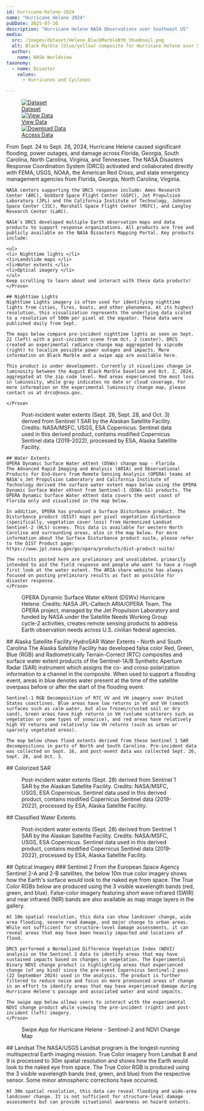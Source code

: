 ```yaml
---
id: hurricane-helene-2024
name: "Hurricane Helene 2024"
pubDate: 2025-07-30
description: "Hurricane Helene NASA Observations over Southeast US"
media:
  src: /images/dataset/Helene_BlackMarbleBYK_thumbnail.png
  alt: Black Marble (blue/yellow) composite for Hurricane Helene over Southeast US.
  author:
    name: NASA Worldview
taxonomy:
  - name: Disaster
    values:
      - Hurricanes and Cyclones

---
```


<Block>
  <Figure>
    <div style={{ display: 'grid', gridTemplateColumns: '1fr 1fr 1fr', gap: '1rem', width: '100%' }}>
      <a href="/data-catalog" style={{ display: 'block', borderRadius: '1rem', overflow: 'hidden', boxShadow: '0 4px 6px rgba(0,0,0,0.1)', textDecoration: 'none' }}>
        <img src="/images/event/data-catalog.png" alt="Dataset" style={{ width: '100%', height: '200px', objectFit: 'cover' }} />
        <div style={{ padding: '1rem', textAlign: 'center', fontSize: '1.25rem', fontWeight: '600', color: '#2c3d4f' }}>Dataset</div>
      </a>
      <a href="/exploration?datasets=%5B%7B%22id%22%3A%22" style={{ display: 'block', borderRadius: '1rem', overflow: 'hidden', boxShadow: '0 4px 6px rgba(0,0,0,0.1)', textDecoration: 'none' }}>
        <img src="/images/event/data-view.png" alt="View Data" style={{ width: '100%', height: '200px', objectFit: 'cover' }} />
        <div style={{ padding: '1rem', textAlign: 'center', fontSize: '1.25rem', fontWeight: '600', color: '#2c3d4f' }}>View Data</div>
      </a>
      <a href="https://data.disasters.openveda.cloud/browseui/browseui/browseui/#us_svrwx_202504/" style={{ display: 'block', borderRadius: '1rem', overflow: 'hidden', boxShadow: '0 4px 6px rgba(0,0,0,0.1)', textDecoration: 'none' }}>
        <img src="/images/event/download-data.png" alt="Download Data" style={{ width: '100%', height: '200px', objectFit: 'cover' }} />
        <div style={{ padding: '1rem', textAlign: 'center', fontSize: '1.25rem', fontWeight: '600', color: '#2c3d4f' }}>Access Data</div>
      </a>
    </div>
  </Figure>
</Block>

<Block>
    <Prose>
    From Sept. 24 to Sept. 26, 2024, Hurricane Helene caused significant flooding, power outages, and damage across Florida, Georgia, South Carolina, North Carolina, Virginia, and Tennessee. The NASA Disasters Response Coordination System (DRCS) activated and collaborated directly with FEMA, USGS, NOAA, the American Red Cross, and state emergency management agencies from Florida, Georgia, North Carolina, Virginia. 

    NASA centers supporting the DRCS response include: Ames Research Center (ARC), Goddard Space Flight Center (GSFC), Jet Propulsion Laboratory (JPL) and the California Institute of Technology, Johnson Space Center (JSC), Marshall Space Flight Center (MSFC), and Langley Research Center (LaRC).

    NASA’s DRCS developed multiple Earth observation maps and data products to support response organizations. All products are free and publicly available on the NASA Disasters Mapping Portal. Key products include:

    <ul>
    <li> Nighttime lights </li>
    <li>Landslide maps </li>
    <li>Water extents </li>
    <li>Optical imagery </li>
    </ul>
    Keep scrolling to learn about and interact with these data products!
    </Prose>
</Block>

<Block>
    <Prose>

    ## Nighttime Lights
    Nighttime Lights imagery is often used for identifying nighttime lights from cities, fires, boats, and other phenomena. At its highest resolution, this visualization represents the underlying data scaled to a resolution of 500m per pixel at the equator. These data were published daily from Sept.

    The maps below compare pre-incident nighttime lights as seen on Sept. 22 (left) with a post-incident scene from Oct. 2 (center). DRCS created an experimental radiance change map aggregated by xipcode (right) to localize possible power outages and impacts. More information on Black Marble and a swipe app are available here.

    This product is under development. Currently it visualizes change in luminosity between the August Black Marble baseline and Oct. 2, 2024, aggregated at the zip code level. Red areas experienced the most loss in luminosity, while gray indicates no date or cloud coverage. For more information on the experimental luminosity change map, please contact us at drcs@nasa.gov.

    </Prose>
</Block>

<Block>
  <Prose> 
    <Figure>
    <Map
      datasetId='hurricane-helene-2024'
      layerId='nighttimeCompare'
      dateTime='2024-09-22'
      zoom={6.5}
      center={[-84.3856, 33.7588]}
      compareDateTime='2024-10-02'
    />
    <Caption
      attrAuthor='NASA'
      attrUrl='https://nasa.gov/'
    >
    Post-incident water extents (Sept. 26, Sept. 28, and Oct. 3) derived from Sentinel 1 SAR by the Alaskan Satellite Facility. Credits: NASA/MSFC, USGS, ESA Copernicus. Sentinel data used in this derived product, contains modified Copernicus Sentinel data (2019-2022), processed by ESA, Alaska Satellite Facility.
    </Caption>
    </Figure>
  </Prose>
</Block>


<Block>
    <Prose>

    ## Water Extents
    OPERA Dynamic Surface Water eXtent (DSWx) change map - Florida
    The Advanced Rapid Imaging and Analysis (ARIA) and Observational Products for End-Users from Remote Sensing Analysis (OPERA) teams at NASA's Jet Propulsion Laboratory and California Institute of Technology derived the surface water extent maps below using the OPERA Dynamic Surface Water eXtent from Sentinel-1 (DSWx-S1) products. The OPERA Dynamic Surface Water eXtent data covers the west coast of Florida only and visualized in the map below.

    In addition, OPERA has produced a Surface Disturbance product. The Disturbance product (DIST) maps per pixel vegetation disturbance (specifically, vegetation cover loss) from Harmonized Landsat Sentinel-2 (HLS) scenes. This data is available for western North Carolina and surrounding areas, also in the map below. For more information about the Surface Disturbance product suite, please refer to the DIST Product page: https://www.jpl.nasa.gov/go/opera/products/dist-product-suite/

    The results posted here are preliminary and unvalidated, primarily intended to aid the field response and people who want to have a rough first look at the water extent. The ARIA-share website has always focused on posting preliminary results as fast as possible for disaster response.
    </Prose>
</Block>

<Block>
  <Prose> 
    <Figure>
    <Map
      datasetId='hurricane-helene-2024'
      layerId='dswx-water-extent-bwtr'
      dateTime='2024-09-26'
      zoom={10}
      center={[-82.8067, 30.4563]}
    />
    <Caption
      attrAuthor='NASA'
      attrUrl='https://nasa.gov/'
    >
    OPERA Dynamic Surface Water eXtent (DSWx) Hurricane Helene. Credits: NASA JPL-Caltech ARIA/OPERA Team. The OPERA project, managed by the Jet Propulsion Laboratory and funded by NASA under the Satellite Needs Working Group cycle-2 activities, creates remote sensing products to address Earth observation needs across U.S. civilian federal agencies.
    </Caption>
    </Figure>
  </Prose>
</Block>

<Block>
    <Prose>
    ## Alaska Satellite Facility HydroSAR Water Extents - North and South Carolina
    The Alaska Satellite Facility has developed false color Red, Green, Blue (RGB) and Radiometrically Terrain-Correct (RTC) composites and surface water extent products of the Sentinel-1A/B Synthetic Aperture Radar (SAR) instrument which assigns the co- and cross-polarization information to a channel in the composite. When used to support a flooding event, areas in blue denotes water present at the time of the satellite overpass before or after the start of the flooding event.

    Sentinel-1 RGB Decomposition of RTC VV and VH imagery over United States coastlines. Blue areas have low returns in VV and VH (smooth surfaces such as calm water, but also frozen/crusted soil or dry sand), Green areas have high returns in VH (volume scatterers such as vegetation or some types of snow/ice), and red areas have relatively high VV returns and relatively low VH returns (such as urban or sparsely vegetated areas).

    The map below shows flood extents derived from these Sentinel 1 SAR decompositions in parts of North and South Carolina. Pre-incident data was collected on Sept. 16, and post-event data was collected Sept. 26, Sept. 28, and Oct. 3.
  </Prose>
</Block>

<Block>
  <Prose> 
    ## Colorized SAR
    <Figure>
    <Map
      datasetId='hurricane-helene-2024'
      layerId='sentinel-1-S1A_rgb_gpufed'
      dateTime='2024-09-28'
      zoom={7}
      center={[-81.2668, 35.1586]}
    />
    <Caption
      attrAuthor='NASA'
      attrUrl='https://nasa.gov/'
    >
    Post-incident water extents (Sept. 28) derived from Sentinel 1 SAR by the Alaskan Satellite Facility. Credits: NASA/MSFC, USGS, ESA Copernicus. Sentinel data used in this derived product, contains modified Copernicus Sentinel data (2019-2022), processed by ESA, Alaska Satellite Facility.
    </Caption>
    </Figure>
  </Prose>
</Block>

<Block>
  <Prose> 
    ## Classified Water Extents
    <Figure>
    <Map
      datasetId='hurricane-helene-2024'
      layerId='sentinel1-S1A-IW'
      dateTime='2024-09-28'
      zoom={9}
      center={[-81.056, 33.9985]}
    />
    <Caption
      attrAuthor='NASA'
      attrUrl='https://nasa.gov/'
    >
    Post-incident water extents (Sept. 28) derived from Sentinel 1 SAR by the Alaskan Satellite Facility. Credits: NASA/MSFC, USGS, ESA Copernicus. Sentinel data used in this derived product, contains modified Copernicus Sentinel data (2019-2022), processed by ESA, Alaska Satellite Facility.
    </Caption>
    </Figure>
  </Prose>
</Block>

<Block>
    <Prose>
    ## Optical Imagery
    ### Sentinel 2
    From the European Space Agency Sentinel 2-A and 2-B satellites, the below 10m true color imagery shows how the Earth's surface would look to the naked eye from space. The True Color RGBs below are produced using the 3 visible wavelength bands (red, green, and blue). False-color imagery featuring short wave infrared (SWIR) and near infrared (NIR) bands are also available as map image layers in the gallery.

    At 10m spatial resolution, this data can show landcover change, wide area flooding, severe road damage, and major change to urban areas. While not sufficient for structure-level damage assessments, it can reveal areas that may have been heavily impacted and locations of flood.

    DRCS performed a Normalized Difference Vegetation Index (NDVI) analysis on the Sentinel 2 data to identify areas that may have sustained impacts based on changes in vegetation. The Experimental Binary NDVI change product is highlighting areas that experienced change (of any kind) since the pre-event Copernicus Sentinel-2 pass (22 September 2024) used in the analysis. The product is further filtered to reduce noise and focus on more pronounced areas of change in an effort to identify areas that may have experienced damage during Hurricane Helene's passage and associated water and wind impacts.

    The swipe app below allows users to interact with the experimental NDVI change product while viewing the pre-incident (right) and post-incident (left) imagery.
    </Prose>
</Block>


<Block>
  <Prose> 
    <Figure>
    <Map
      datasetId='hurricane-helene-2024'
      layerId='ndvi-change-hurricane-helene-202409-v3'
      dateTime='2024-10-02'
      zoom={8.5}
      center={[-82.2668, 34.1586]}
    />
    <Caption
      attrAuthor='NASA'
      attrUrl='https://nasa.gov/'
    >
      Swipe App for Hurricane Helene - Sentinel-2 and NDVI Change Map
    </Caption>
    </Figure>
  </Prose>
</Block>

<Block>
  <Prose> 
    ## Landsat
    The NASA/USGS Landsat program is the longest-running multispectral Earth imaging mission. True Color imagery from Landsat 8 and 9 is processed to 30m spatial resolution and shows how the Earth would look to the naked eye from space. The True Color RGB is produced using the 3 visible wavelength bands (red, green, and blue) from the respective sensor. Some minor atmospheric corrections have occurred.

    At 30m spatial resolution, this data can reveal flooding and wide-area landcover change. It is not sufficient for structure-level damage assessments but can provide situational awareness on hazard extents.
  </Prose>
</Block>
